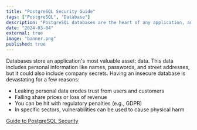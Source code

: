 ```yaml
---
title: "PostgreSQL Security Guide"
tags: ["PostgreSQL", "Database"]
description: "PostgreSQL databases are the heart of any application, and the data held within is the lifeline of any organization. A security breach can spell disaster by eroding trust, leaking personal information, and inflicting irreparable damage."
date: "2024-03-04"
external: true
image: "banner.png"
published: true
---
```


Databases store an application's most valuable asset: data. This data includes personal information like names, passwords, and street addresses, but it could also include company secrets. Having an insecure database is devastating for a few reasons:

- Leaking personal data erodes trust from users and customers
- Falling share prices or loss of revenue
- You can be hit with regulatory penalties (e.g., GDPR)
- In specific sectors, vulnerabilities can be used to cause physical harm

<a
  data-goatcounter-click="timescale-how-to-reduce-bloat-in-large-postgresql-tables__click"
  class="mt-4 opacity-90 hover:opacity-100 text-center font-bold px-6 py-4 rounded-md dark:bg-[#b3e3ff] dark:hover:bg-[#84acc5] bg-[#5755c9] hover:bg-[#1e1c63] text-white hover:text-white dark:text-black transform-gpu hover:scale-105 transition-all"
  href="https://www.timescale.com/learn/guide-to-postgresql-security">Guide to PostgreSQL Security</a>
